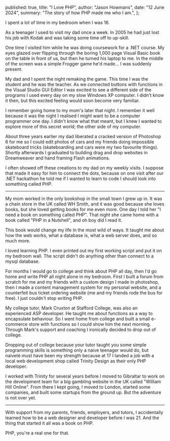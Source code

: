   published: true,
  title: "I Love PHP",
  author: "Jason Howmans",
  date: "12 June 2024",
  summary: "The story of how PHP made me who I am.",
};

I spent a lot of time in my bedroom when I was 16.

As a teenager I used to visit my dad once a week. In 2005 he had just lost his job with Kodak and was taking some time off to up-skill. 

One time I visited him while he was doing coursework for a .NET course. My eyes glazed over flipping through the boring 1,000 page Visual Basic book on the table in front of us, but then he turned his laptop to me. In the middle of the screen was a simple Frogger game he'd made... I was suddenly present.

My dad and I spent the night remaking the game. This time I was the student and he was the teacher. As we connected buttons with functions in the Visual Studio GUI Editor I was excited to see a different side of the programs I used every day on my slow Windows XP computer. I didn't know it then, but this excited feeling would soon become very familiar.

I remember going home to my mom's later that night. I remember it well because it was the night I realised I might want to be a computer programmer one day. I didn't know what that meant, but I knew I wanted to explore more of this secret world; the other side of my computer. 

About three years earlier my dad liberated a cracked version of Photoshop 6 for me so I could edit photos of cars and my friends doing impossible skateboard tricks (skateboarding and cars were my two favourite things). Shortly afterwards I graduated to building drag and drop websites in Dreamweaver and hand framing Flash animations.

I often showed off these creations to my dad on my weekly visits. I suppose that made it easy for him to connect the dots, because on one visit after our .NET hackathon he told me if I wanted to learn to code I should look into something called PHP.

---

My mom worked in the only bookshop in the small town I grew up in. It was a chain store in the UK called WH Smith, and it was good because she loves books, but she loved getting books for me even more. One day I told her "I need a book on something called PHP". That night she came home with a book called "PHP in a Nutshell", and oh boy did I read it.

This book would change my life in the most wild of ways. It taught me about how the web works, what a database is, what a web server does, and so much more.

I loved learning PHP. I even printed out my first working script and put it on my bedroom wall. The script didn't do anything other than connect to a mysql database. 

For months I would go to college and think about PHP all day, then I'd go home and write PHP all night alone in my bedroom. First I built a forum from scratch for me and my friends with a custom design I made in photoshop, then I made a content management system for my personal website, and a counterfeit bus ticket ordering website (me and my friends rode the bus for free). I just couldn't stop writing PHP.

My college tutor, Mark Cruxton at Stafford College, was also an experienced ASP developer. He taught me about functions as a way to encapsulate behaviour. So I went home from college and built a small e-commerce store with functions so I could show him the next morning. Through Mark's support and coaching I ironically decided to drop out of college. 

Dropping out of college because your tutor taught you some simple programming skills is something only a naive teenager would do, but naiveté must have been my strength because at 17 I landed a job with a local web development shop called Trinity Design as their only PHP developer. 

I worked with Trinity for several years before I moved to Gibraltar to work on the development team for a big gambling website in the UK called "William Hill Online". From there I kept going, I moved to London, started some companies, and built some startups from the ground up. But the adventure is not over yet.

---

With support from my parents, friends, employers, and tutors, I accidentally learned how to be a web designer and developer before I was 21. And the thing that started it all was a book on PHP.

PHP, you're a real one for that.

